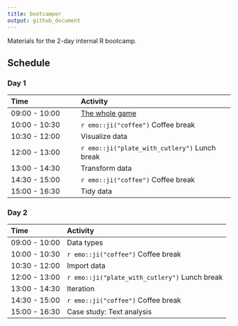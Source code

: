 ```yaml
---
title: bootcamper
output: github_document
---
```


Materials for the 2-day internal R bootcamp.

## Schedule

### Day 1

| Time          | Activity                     |
| :------------ | :--------------------------- |
| 09:00 - 10:00 | [The whole game](https://github.com/rstudio-education/bootcamper/blob/master/slides/01-whole-game/01-whole-game.html)   |
| 10:00 - 10:30 | `r emo::ji("coffee")` Coffee break            |
| 10:30 - 12:00 | Visualize data               |
| 12:00 - 13:00 | `r emo::ji("plate_with_cutlery")` Lunch break |
| 13:00 - 14:30 | Transform data               |
| 14:30 - 15:00 | `r emo::ji("coffee")` Coffee break            |
| 15:00 - 16:30 | Tidy data                    |

### Day 2

| Time          | Activity                     |
| :------------ | :--------------------------- |
| 09:00 - 10:00 | Data types                   |
| 10:00 - 10:30 | `r emo::ji("coffee")` Coffee break            |
| 10:30 - 12:00 | Import data                  |
| 12:00 - 13:00 | `r emo::ji("plate_with_cutlery")` Lunch break |
| 13:00 - 14:30 | Iteration                    |
| 14:30 - 15:00 | `r emo::ji("coffee")` Coffee break            |
| 15:00 - 16:30 | Case study: Text analysis    |
